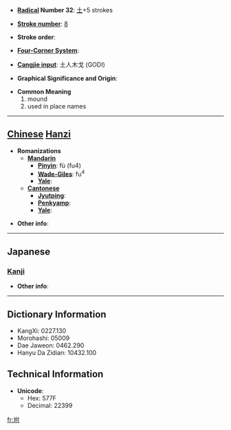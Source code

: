 * '''[[Wiktionary:Chinese radical index| Radical]] Number 32''': [[Wiktionary:Chinese radical index 土|土]]+5 strokes

* '''[[Wiktionary:Chinese total strokes index|Stroke number]]''': [[Wiktionary:Chinese total strokes index 8|8]]

* '''Stroke order''': 

* '''[[Wiktionary:Chinese four corner index|Four-Corner System]]''': 

* '''[[Wiktionary:Chinese Cangjie index|Cangjie input]]''': 土人木戈 (GODI)

* '''Graphical Significance and Origin''': 

* '''Common Meaning'''
*#mound
*# used in place names


----

== [[Chinese]] [[Hanzi]] ==

* '''Romanizations'''
** '''[[Mandarin]]'''
*** '''[[Pinyin]]''': fù (fu4)
*** '''[[Wade-Giles]]''': fu<sup>4</sup>
*** '''[[Yale]]''': 
** '''[[Cantonese]]'''
*** '''[[Jyutping]]''':
*** '''[[Penkyamp]]''': 
*** '''[[Yale]]''': 

* '''Other info''': 

----

==Japanese==
===[[Kanji]]===
{{kanji|on readings=[[ふ]] (fu)
|kun readings=[[つける]] (tsukeru), [[いかだ]] (ikada)
}}

* '''Other info''':  

----

== Dictionary Information ==

* KangXi: 0227.130
* Morohashi: 05009
* Dae Jaweon: 0462.290
* Hanyu Da Zidian: 10432.100

== Technical Information ==

* '''Unicode''':
** Hex: 577F
** Decimal: 22399

[[fr:坿]]